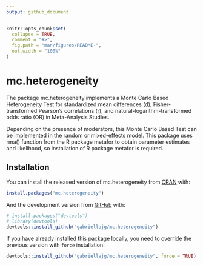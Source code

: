 ```yaml
---
output: github_document
---
```


<!-- README.md is generated from README.Rmd. Please edit that file -->

```r
knitr::opts_chunk$set(
  collapse = TRUE,
  comment = "#>",
  fig.path = "man/figures/README-",
  out.width = "100%"
)
```
# mc.heterogeneity

<!-- badges: start -->
<!-- badges: end -->

The package mc.heterogeneity implements a Monte Carlo Based Heterogeneity Test for standardized mean differences (d), Fisher-transformed Pearson's correlations (r), and natural-logarithm-transformed odds ratio (OR) in Meta-Analysis Studies. 

Depending on the presence of moderators, this Monte Carlo Based Test can be implemented in the random or mixed-effects model. This package uses rma() function from the R package metafor to obtain parameter estimates and likelihood, so installation of R package metafor is required.

## Installation

You can install the released version of mc.heterogeneity from [CRAN](https://CRAN.R-project.org) with:

``` r
install.packages("mc.heterogeneity")
```

And the development version from [GitHub](https://github.com/gabriellajg/mc.heterogeneity) with:

``` r
# install.packages("devtools")
# library(devtools)
devtools::install_github("gabriellajg/mc.heterogeneity")
```

If you have already installed this package locally, you need to override the previous version with `force` installation:

``` r
devtools::install_github("gabriellajg/mc.heterogeneity", force = TRUE)
```


